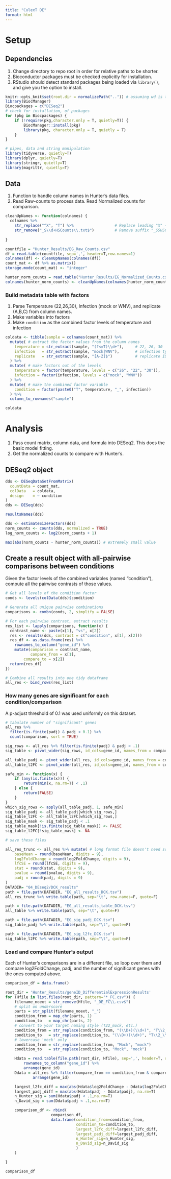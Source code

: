 ```yaml
---
title: "CulexT DE"
format: html
---
```

# Setup

## Dependencies

1. Change directory to repo root in order for relative paths to be shorter.
2. Bioconductor packages must be checked explicitly for installation.
3. RStudio should detect standard packages being loaded via `library()`, and give you the option to install.  


```r
knitr::opts_knit$set(root.dir = normalizePath("..")) # assuming wd is this file's directory: 04_DEseq2
library(BiocManager)
Biocpackages = c("DESeq2")
# check for installation, of packages
for (pkg in Biocpackages) {
    if (!require(pkg,character.only = T, quietly=T)) {
        BiocManager::install(pkg)
        library(pkg, character.only = T, quietly = T)
    }
}

# pipes, data and string manipulation
library(tidyverse, quietly=T)
library(dplyr, quietly=T)
library(stringr, quietly=T)
library(magrittr, quietly=T)
```

## Data

1. Function to handle column names in Hunter's data files.
2. Read Raw-counts to process data. Read Normalized counts for comparison.
```r
cleanUpNames <- function(colnames) {
  colnames %>%
    str_replace("^X", "T") %>%                  # Replace leading "X" → "T"
    str_remove("_S\\d+HSCounts\\.txt$")         # Remove suffix "_S5HSCounts.txt"
  
}
```

```r
countfile = "Hunter_Results/EG_Raw_Counts.csv"
df = read.table(countfile, sep=',', header=T,row.names=1)
colnames(df) <- cleanUpNames(colnames(df))
count_mat <- df %>% as.matrix()
storage.mode(count_mat) <- "integer"

hunter_norm_counts = read.table("Hunter_Results/EG_Normalized_Counts.csv", sep = ',', header=T, row.names=1)
colnames(hunter_norm_counts) <- cleanUpNames(colnames(hunter_norm_counts))
```

### Build metadata table with factors

1. Parse Temperature (22,26,30), Infection (mock or WNV), and replicate (A,B,C) from column names.
2. Make variables into factors
3. Make `condition` as the combined factor levels of temperature and infection

```r
coldata <- tibble(sample = colnames(count_mat)) %>%
  mutate( # extract the factor values from the column names
    temperature = str_extract(sample, "(?<=T)\\d+"),     # 22, 26, 30
    infection   = str_extract(sample, "mock|WNV"),       # infection type
    replicate   = str_extract(sample, "[A-Z]$")          # replicate ID (A, B, C)
  ) %>%
  mutate( # make factors out of the levels
    temperature = factor(temperature, levels = c("26", "22", "30")), 
    infection = factor(infection, levels = c("mock", "WNV"))
  ) %>%
  mutate( # make the combined factor variable
    condition = factor(paste0("T", temperature, "_", infection))
  ) %>%
  column_to_rownames("sample")

coldata
```

# Analysis

1. Pass count matrix, column data, and formula into DESeq2. This does the basic model fitting.
2. Get the normalized counts to compare with Hunter's.

## DESeq2 object
```r
dds <- DESeqDataSetFromMatrix(
  countData = count_mat,
  colData   = coldata,
  design    = ~ condition
)
dds <- DESeq(dds)

resultsNames(dds)
```

```r
dds <- estimateSizeFactors(dds)
norm_counts <- counts(dds, normalized = TRUE)
log_norm_counts <- log2(norm_counts + 1)
```

```r
max(abs(norm_counts - hunter_norm_counts)) # extremely small value
```

## Create a result object with all-pairwise comparisons between conditions

Given the factor levels of the combined variables (named "condition"), compute all the
pairwise contrasts of those values.

```r
# Get all levels of the condition factor
conds <- levels(colData(dds)$condition)

# Generate all unique pairwise combinations
comparisons <- combn(conds, 2, simplify = FALSE)

# For each pairwise contrast, extract results
res_list <- lapply(comparisons, function(x) {
  contrast_name <- paste(x[1], "vs", x[2])
  res <- results(dds, contrast = c("condition", x[1], x[2]))
  res_df <- as.data.frame(res) %>%
    rownames_to_column("gene_id") %>%
    mutate(comparison = contrast_name,
           compare_from = x[1], 
        compare_to = x[2])
  return(res_df)
})

# Combine all results into one tidy dataframe
all_res <- bind_rows(res_list)
```

### How many genes are significant for each condition/comparison

A p-adjust threshold of 0.1 was used uniformly on this dataset.

```r
# tabulate number of "significant" genes
all_res %>%
  filter(is.finite(padj) & padj < 0.1) %>%
  count(comparison, sort = TRUE)
```

```r
sig_rows <- all_res %>% filter(is.finite(padj) & padj < .1)
sig_table <- pivot_wider(sig_rows, id_cols=gene_id, names_from = comparison, values_from = padj) %>% column_to_rownames('gene_id')

all_table_padj <- pivot_wider(all_res, id_cols=gene_id, names_from = comparison, values_from = padj) %>% column_to_rownames('gene_id')
all_table_l2FC <- pivot_wider(all_res, id_cols=gene_id, names_from = comparison, values_from = log2FoldChange) %>% column_to_rownames('gene_id')

safe_min <- function(x) {
    if (any(is.finite(x))) {
        return(min(x, na.rm=T) < .1)
    } else {
        return(FALSE)
    }
}
which_sig_rows <- apply(all_table_padj, 1, safe_min) 
sig_table_padj <- all_table_padj[which_sig_rows,]
sig_table_l2FC <- all_table_l2FC[which_sig_rows,]
sig_table_mask <- sig_table_padj < .1
sig_table_mask[!is.finite(sig_table_mask)] <- FALSE
sig_table_l2FC[!sig_table_mask] <- NA

# save these files

all_res_trunc <- all_res %>% mutate( # long format file doesn't need so much
    baseMean = round(baseMean, digits = 9),
    log2FoldChange = round(log2FoldChange, digits = 9),
    lfcSE = round(lfcSE, digits = 9),
    stat = round(stat, digits = 9),
    pvalue = round(pvalue, digits = 9),
    padj = round(padj, digits = 9)
)
DATADIR= "04_DEseq2/DCK_results"
path = file.path(DATADIR, "EG_all_results_DCK.tsv")
all_res_trunc %>% write.table(path, sep="\t", row.names=F, quote=F)

path = file.path(DATADIR, "EG_all_results_table_DCK.tsv")
all_table %>% write.table(path, sep="\t", quote=F)

path = file.path(DATADIR, "EG_sig_padj_DCK.tsv")
sig_table_padj %>% write.table(path, sep="\t", quote=F)

path = file.path(DATADIR, "EG_sig_l2fc_DCK.tsv")
sig_table_l2FC %>% write.table(path, sep="\t", quote=F)
```

### Load and compare Hunter's output

Each of Hunter's comparisons are in a different file, so loop over them and compare
log2FoldChange, padj, and the number of significant genes with the ones computed above.

```r

comparison_df = data.frame()

root_dir = 'Hunter_Results/geneID_DifferentialExpressionResults'
for (Hfile in list.files(root_dir, pattern="*_FC.csv")) {
    filename_noext = str_remove(Hfile, "_DE_FC\\.csv$")
    # split on underscore
    parts = str_split(filename_noext, "_")
    condition_from = map_chr(parts, 1)
    condition_to   = map_chr(parts, 2)
    # convert to your target naming style (T22_mock, etc.)
    condition_from = str_replace(condition_from, "(\\D+)(\\d+)", "T\\2_\\1")
    condition_to   = str_replace(condition_to, "(\\D+)(\\d+)", "T\\2_\\1")
    # lowercase 'mock' only
    condition_from = str_replace(condition_from, "Mock", "mock")
    condition_to   = str_replace(condition_to, "Mock", "mock")

    Hdata = read.table(file.path(root_dir, Hfile), sep=',', header=T, row.names=1) %>%
        rownames_to_column("gene_id") %>% 
        arrange(gene_id)
    Ddata = all_res %>% filter(compare_from == condition_from & compare_to == condition_to) %>% 
            arrange(gene_id)

    largest_l2fc_diff = max(abs(Hdata$log2FoldChange - Ddata$log2FoldChange), na.rm=T)
    largest_padj_diff = max(abs(Hdata$padj - Ddata$padj), na.rm=T)
    n_Hunter_sig = sum(Hdata$padj < .1,na.rm=T)
    n_David_sig = sum(Ddata$padj < .1,na.rm=T)

    comparison_df <- rbind(
                    comparison_df,
                    data.frame(condition_from=condition_from,
                               condition_to=condition_to,
                               largest_l2fc_diff=largest_l2fc_diff,
                               largest_padj_diff=largest_padj_diff,
                               n_Hunter_sig=n_Hunter_sig,
                               n_David_sig=n_David_sig
                               )
    )

}

comparison_df
```